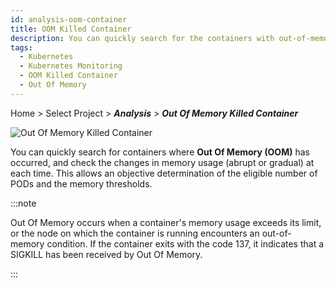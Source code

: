 ```yaml
---
id: analysis-oom-container
title: OOM Killed Container
description: You can quickly search for the containers with out-of-memory (OOM) and check the changes in memory usage at each time.
tags:
  - Kubernetes
  - Kubernetes Monitoring
  - OOM Killed Container
  - Out Of Memory
---
```


Home > Select Project > **_Analysis_** > **_Out Of Memory Killed Container_**

![Out Of Memory Killed Container](https://img.whatap.io/media/images/whatap_kubernetes_analysis_oom_container.png)

You can quickly search for containers where **Out Of Memory (OOM)** has occurred, and check the changes in memory usage (abrupt or gradual) at each time. This allows an objective determination of the eligible number of PODs and the memory thresholds.

:::note

Out Of Memory occurs when a container's memory usage exceeds its limit, or the node on which the container is running encounters an out-of-memory condition. If the container exits with the code 137, it indicates that a SIGKILL has been received by Out Of Memory.

:::
